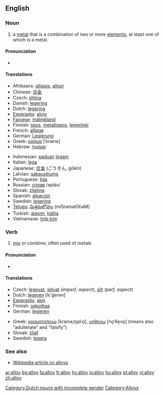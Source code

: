 ==English==

===Noun===
{{en-noun}}

#a [[metal]] that is a combination of two or more [[element]]s, at least one of which is a metal. 

====Pronunciation====
* {{IPA|/'ælɒj/}}

====Translations====
{{top}}
*Afrikaans: [[alliasie]], [[allooi]]
*Chinese: [[合金]]
*Czech: [[slitina]] {{f}}
*Danish: [[legering]] {{g|Danish}}
*Dutch: [[legering]] [[Category:Dutch nouns with incomplete gender]]
*[[Esperanto]]: [[alojo]]
*[[Faroese]]: [[málmbland]]
*Finnish: [[seos]], [[metalliseos]], [[lejeerinki]]
*French: [[alliage]] {{g|French}}
*German: [[Legierung]] {{g|German}}
*Greek: [[κράμα]] [ˈkrama] {{n}}
*Hebrew: [[סגסוגת]] {{g|Hebrew}}
{{mid}}
*Indonesian: [[padu|paduan]] [[logam]]
*Italian: [[lega]] {{f}}
*Japanese: [[合金]] (ごうきん, gōkin)
*Latvian: [[sakausējums]] {{m}}
*Portuguese: [[liga]] {{g|Portuguese}}
*Russian: [[сплав]] /spláv/ {{m}}
*Slovak: [[zliatina]] {{f}}
*Spanish: [[aleación]] {{f}}
*Swedish: [[legering]] {{c}}
*[[Telugu]]: [[మిశ్రమలోహం]] (miSramalOhaM)
*Turkish: [[alaşım]], [[halita]]
*Vietnamese: [[hợp kim]]
{{bottom}}

===Verb===
{{en-verb}}

# [[mix]] or combine; often used of metals

====Pronunciation====
* {{IPA|/æl'ɒj/}}

====Translations====
{{top}}
*Czech: [[legovat]], [[slévat]] (''imperf. aspect''), [[slít]] (''perf. aspect'')
*Dutch: [[legeren]] [lε'gerən]
*[[Esperanto]]: [[aloji]]
*Finnish: [[sekoittaa]]
*German: [[legieren]]
{{mid}}
*Greek: [[κραματοποιώ]] [kramaˌto̞piˈo̞], [[νοθεύω]] [no̞ˈθe̞vo̞] (means also “adulterate” and “falsify”)
*Slovak: [[zliať]]
*Swedish: [[legera]]
{{bottom}}

===See also===
*[[w:alloy|Wikipedia article on alloys]].

[[Category:Alloys]]

[[ar:alloy]]
[[bg:alloy]]
[[fa:alloy]]
[[fr:alloy]]
[[hy:alloy]]
[[io:alloy]]
[[hu:alloy]]
[[pt:alloy]]
[[vi:alloy]]
[[zh:alloy]]